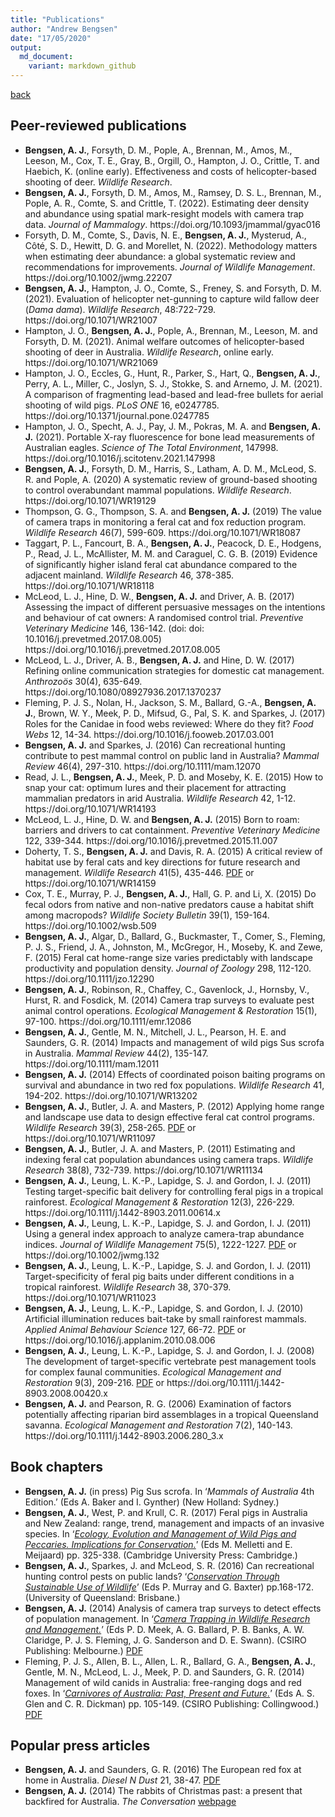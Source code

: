 ```yaml
---
title: "Publications"
author: "Andrew Bengsen"
date: "17/05/2020"
output: 
  md_document:
    variant: markdown_github
---
```

[back](https://andrewbengsen.github.io/)

## Peer-reviewed publications  
  
  - **Bengsen, A. J.**, Forsyth, D. M., Pople, A., Brennan, M., Amos, M., Leeson, M., Cox, T. E., Gray, B., Orgill, O., Hampton, J. O., Crittle, T. and Haebich, K. (online early). Effectiveness and costs of helicopter-based shooting of deer. *Wildlife Research*.
  - **Bengsen, A. J.**, Forsyth, D. M., Amos, M., Ramsey, D. S. L., Brennan, M., Pople, A. R., Comte, S. and Crittle, T. (2022). Estimating deer density and abundance using spatial mark-resight models with camera trap data. *Journal of Mammalogy*. https://doi.org/10.1093/jmammal/gyac016
  - Forsyth, D. M., Comte, S., Davis, N. E., **Bengsen, A. J.**, Mysterud, A., Côté, S. D., Hewitt, D. G. and Morellet, N. (2022). Methodology matters when estimating deer abundance: a global systematic review and recommendations for improvements. *Journal of Wildlife Management*. https://doi.org/10.1002/jwmg.22207
  - **Bengsen, A. J.**, Hampton, J. O., Comte, S., Freney, S. and Forsyth, D. M. (2021). Evaluation of helicopter net-gunning to capture wild fallow deer (*Dama dama*). *Wildlife Research*, 48:722-729. https://doi.org/10.1071/WR21007
  - Hampton, J. O., **Bengsen, A. J.**, Pople, A., Brennan, M., Leeson, M. and Forsyth, D. M. (2021). Animal welfare outcomes of helicopter-based shooting of deer in Australia. *Wildlife Research*, online early. https://doi.org/10.1071/WR21069
  - Hampton, J. O., Eccles, G., Hunt, R., Parker, S., Hart, Q., **Bengsen, A. J.**, Perry, A. L., Miller, C., Joslyn, S. J., Stokke, S. and Arnemo, J. M. (2021). A comparison of fragmenting lead-based and lead-free bullets for aerial shooting of wild pigs. *PLoS ONE* 16, e0247785. https://doi.org/10.1371/journal.pone.0247785
  - Hampton, J. O., Specht, A. J., Pay, J. M., Pokras, M. A. and **Bengsen, A. J.** (2021). Portable X-ray fluorescence for bone lead measurements of Australian eagles. *Science of The Total Environment*, 147998. https://doi.org/10.1016/j.scitotenv.2021.147998
  - **Bengsen, A. J.**, Forsyth, D. M., Harris, S., Latham, A. D. M., McLeod, S. R. and Pople, A. (2020) A systematic review of ground-based shooting to control overabundant mammal populations. *Wildlife Research*. https://doi.org/10.1071/WR19129
  - Thompson, G. G., Thompson, S. A. and **Bengsen, A. J.** (2019) The value of camera traps in monitoring a feral cat and fox reduction program. *Wildlife Research* 46(7), 599-609. https://doi.org/10.1071/WR18087
  - Taggart, P. L., Fancourt, B. A., **Bengsen, A. J.**, Peacock, D. E., Hodgens, P., Read, J. L., McAllister, M. M. and Caraguel, C. G. B. (2019) Evidence of significantly higher island feral cat abundance compared to the adjacent mainland. *Wildlife Research* 46, 378-385. https://doi.org/10.1071/WR18118
  - McLeod, L. J., Hine, D. W., **Bengsen, A. J.** and Driver, A. B. (2017) Assessing the impact of different persuasive messages on the intentions and behaviour of cat owners: A randomised control trial. *Preventive Veterinary Medicine* 146, 136-142. (doi: doi: 10.1016/j.prevetmed.2017.08.005) https://doi.org/10.1016/j.prevetmed.2017.08.005
  - McLeod, L. J., Driver, A. B., **Bengsen, A. J.** and Hine, D. W. (2017) Refining online communication strategies for domestic cat management. *Anthrozoös* 30(4), 635-649. https://doi.org/10.1080/08927936.2017.1370237
  - Fleming, P. J. S., Nolan, H., Jackson, S. M., Ballard, G.-A., **Bengsen, A. J.**, Brown, W. Y., Meek, P. D., Mifsud, G., Pal, S. K. and Sparkes, J. (2017) Roles for the Canidae in food webs reviewed: Where do they fit? *Food Webs* 12, 14-34. https://doi.org/10.1016/j.fooweb.2017.03.001
  - **Bengsen, A. J.** and Sparkes, J. (2016) Can recreational hunting contribute to pest mammal control on public land in Australia? *Mammal Review* 46(4), 297-310. https://doi.org/10.1111/mam.12070
  - Read, J. L., **Bengsen, A. J.**, Meek, P. D. and Moseby, K. E. (2015) How to snap your cat: optimum lures and their placement for attracting mammalian predators in arid Australia. *Wildlife Research* 42, 1-12. https://doi.org/10.1071/WR14193
  - McLeod, L. J., Hine, D. W. and **Bengsen, A. J.** (2015) Born to roam: barriers and drivers to cat containment. *Preventive Veterinary Medicine* 122, 339-344. https://doi.org/10.1016/j.prevetmed.2015.11.007
  - Doherty, T. S., **Bengsen, A. J.** and Davis, R. A. (2015) A critical review of habitat use by feral cats and key directions for future research and management. *Wildlife Research* 41(5), 435-446. [PDF](https://ro.ecu.edu.au/cgi/viewcontent.cgi?referer=https://scholar.google.com/&httpsredir=1&article=1350&context=ecuworkspost2013) or https://doi.org/10.1071/WR14159
  - Cox, T. E., Murray, P. J., **Bengsen, A. J.**, Hall, G. P. and Li, X. (2015) Do fecal odors from native and non-native predators cause a habitat shift among macropods? *Wildlife Society Bulletin* 39(1), 159-164. https://doi.org/10.1002/wsb.509
  - **Bengsen, A. J.**, Algar, D., Ballard, G., Buckmaster, T., Comer, S., Fleming, P. J. S., Friend, J. A., Johnston, M., McGregor, H., Moseby, K. and Zewe, F. (2015) Feral cat home-range size varies predictably with landscape productivity and population density. *Journal of Zoology* 298, 112-120. https://doi.org/10.1111/jzo.12290
  - **Bengsen, A. J.**, Robinson, R., Chaffey, C., Gavenlock, J., Hornsby, V., Hurst, R. and Fosdick, M. (2014) Camera trap surveys to evaluate pest animal control operations. *Ecological Management & Restoration* 15(1), 97-100. https://doi.org/10.1111/emr.12086
   - **Bengsen, A. J.**, Gentle, M. N., Mitchell, J. L., Pearson, H. E. and Saunders, G. R. (2014) Impacts and management of wild pigs Sus scrofa in Australia. *Mammal Review* 44(2), 135-147. https://doi.org/10.1111/mam.12011
   - **Bengsen, A. J.** (2014) Effects of coordinated poison baiting programs on survival and abundance in two red fox populations. *Wildlife Research* 41, 194-202. https://doi.org/10.1071/WR13202
   - **Bengsen, A. J.**, Butler, J. A. and Masters, P. (2012) Applying home range and landscape use data to design effective feral cat control programs. *Wildlife Research* 39(3), 258-265. [PDF](https://www.researchgate.net/profile/Andrew_Bengsen/publication/230563548_Applying_home-range_and_landscape-use_data_to_design_effective_feral-cat_control_programs/links/0912f50187c04dc4b2000000/Applying-home-range-and-landscape-use-data-to-design-effective-feral-cat-control-programs.pdf) or https://doi.org/10.1071/WR11097
   - **Bengsen, A. J.**, Butler, J. A. and Masters, P. (2011) Estimating and indexing feral cat population abundances using camera traps. *Wildlife Research* 38(8), 732-739. https://doi.org/10.1071/WR11134
   - **Bengsen, A. J.**, Leung, L. K.-P., Lapidge, S. J. and Gordon, I. J. (2011) Testing target-specific bait delivery for controlling feral pigs in a tropical rainforest. *Ecological Management & Restoration* 12(3), 226-229. https://doi.org/10.1111/j.1442-8903.2011.00614.x
   - **Bengsen, A. J.**, Leung, L. K.-P., Lapidge, S. J. and Gordon, I. J. (2011) Using a general index approach to analyze camera-trap abundance indices. *Journal of Wildlife Management* 75(5), 1222-1227. [PDF](https://search.proquest.com/docview/919424978/fulltextPDF/D21AF78ACEF84347PQ/1?accountid=28297) or https://doi.org/10.1002/jwmg.132
   - **Bengsen, A. J.**, Leung, L. K.-P., Lapidge, S. J. and Gordon, I. J. (2011) Target-specificity of feral pig baits under different conditions in a tropical rainforest. *Wildlife Research* 38, 370-379. https://doi.org/10.1071/WR11023
   - **Bengsen, A. J.**, Leung, L. K.-P., Lapidge, S. and Gordon, I. J. (2010) Artificial illumination reduces bait-take by small rainforest mammals. *Applied Animal Behaviour Science* 127, 66-72. [PDF](https://s3.amazonaws.com/academia.edu.documents/49908109/Artificial_illumination_reduces_bait-tak20161027-13702-he7s53.pdf?response-content-disposition=inline%3B%20filename%3DArtificial_illumination_reduces_bait-tak.pdf&X-Amz-Algorithm=AWS4-HMAC-SHA256&X-Amz-Credential=ASIATUSBJ6BAIWREH7BN%2F20200517%2Fus-east-1%2Fs3%2Faws4_request&X-Amz-Date=20200517T204100Z&X-Amz-Expires=3600&X-Amz-SignedHeaders=host&X-Amz-Security-Token=IQoJb3JpZ2luX2VjEH0aCXVzLWVhc3QtMSJIMEYCIQCWLhTuKyCrzkEnM3%2BlhTLU05XFCtzSqaoSdWJUPfqozwIhALVH4GvAp4oakjTQqBLMm30J4pRgJdMz5WpqEtR2QD7JKr0DCMX%2F%2F%2F%2F%2F%2F%2F%2F%2F%2FwEQABoMMjUwMzE4ODExMjAwIgwPNk7iNAPNKPqA0BUqkQM7HUPZUUpj234SH3dXDJz3uYo21HTkwzBO1d1sdDClief4I%2FvwRfSP5zKjG3aUdZ3SSQIFz8BnR%2B6Ej%2BlbJQKhX2HRE2dlaoq7jAIEXfKeC7oQK4ASprWX3jB%2F8iSfjyp7vpvIjAQMx2X72HHxFTj5bXpZ0yTMY4WQCih5EvJbdM6gCJlmWPu18u3IF2n7UEa%2Fgs0Rv%2Fez4xkkHbS%2FqW%2B%2BstuptkfO3x%2FI0KrFFf2BuUMg%2FWoIehABFZUZ%2FwJyvN%2FX%2BAaGsM2G2%2BUyF1H4q98tTQ4NBktBxvpAgJXbzu7Y65aZbCVLrYq%2BDH9KQNhSTk4YTeX%2BdvFsNXKHLgBWB%2Fyjw3ZiiIDi4Doq%2FFudIqgvYJNVVmR1WEETjPCgiPcah%2BR6MGp1bO%2BDNB3EH3vQU%2FgdZmLV5JE3XcZrFNfKoAqNBGQZDX%2FosJnBpRc8duXFOYbtfMdqQq5TupDsbHqO6kqtFfyLNbjeVKhF7wpR%2Bu31WpCBZVHwNi%2FbrhZ%2FbENYnqqaUxbUqAqXleJLxLgQo6OhPTCouIb2BTrqAWUQ3wrIV1I2ChMsRsojqCt8Rm16DCOGEoqgE9ceiJF6hJgP%2FOJ%2FQm28eQblktRBHpuywO8V1eMkbzHZQvpLJPPSjdxNixm2klAG0PBgFUkPmu5JH46n5Jvr416QqY%2F8W24MohmyGz8xMVZeAFonR4G22UfcixXYu7ArL7Jp6fI%2Br5oc4ejR4EcZZMPNLm8fOCvqDVD6QynoT7QYw0Go4KKLaEydJ77Kpdt0kjBggqgVfdUl3Y0n7RaaOdAaW3OGEduugb4P6h%2FLRdN%2BOOn36qPjwIOSE8zw%2B16YDjQc5QbKwyjbAtyYja1REw%3D%3D&X-Amz-Signature=cfb6d2c4b1771db61ae66f1c59cfdf28b63b6cf79f352c2f88f32c20cb4f3a5e) or https://doi.org/10.1016/j.applanim.2010.08.006
   - **Bengsen, A. J.**, Leung, L. K.-P., Lapidge, S. J. and Gordon, I. J. (2008) The development of target-specific vertebrate pest management tools for complex faunal communities. *Ecological Management and Restoration* 9(3), 209-216. [PDF](https://s3.amazonaws.com/academia.edu.documents/49908102/The_development_of_target-specific_verte20161027-13713-1d8s0y1.pdf?response-content-disposition=inline%3B%20filename%3DThe_development_of_target-specific_verte.pdf&X-Amz-Algorithm=AWS4-HMAC-SHA256&X-Amz-Credential=ASIATUSBJ6BAHFLXLZW7%2F20200517%2Fus-east-1%2Fs3%2Faws4_request&X-Amz-Date=20200517T204229Z&X-Amz-Expires=3600&X-Amz-SignedHeaders=host&X-Amz-Security-Token=IQoJb3JpZ2luX2VjEHwaCXVzLWVhc3QtMSJHMEUCIQCepPNK1AtBcnX65XPQI11ql8qXKxjZ%2Bq1VkHF7dE6C%2BgIgBoAJnDRMZOMuP9p1bJaXRMcTG9fj%2BI1Sra6aJ%2FUtXp0qvQMIxf%2F%2F%2F%2F%2F%2F%2F%2F%2F%2FARAAGgwyNTAzMTg4MTEyMDAiDJsHIsD1IuUM5xl8siqRA380VhMI8XfFyAE3Esr%2BOieVUOo%2FQVzcBr8Pgb89LZBGrfc%2FVbbuYR%2BH54KPafKjsqcHP%2ByX%2FL5ZdaEwYxE3to6IUqqNMha152EiE0fUJ7%2FMQ2r50SLMfS4Xvwge79bHPx2%2Bpy1BcEkgKSim77CXG5oXUEfnO2iTxtpp80VXuBwq0Bie75cTCbIO9EQs6BKzPjGUOUkxojkPM1CsjdJDv2l1vk%2BnsZDk2y5Ecf67KOhmIAMJUICGOaIA%2BWQF4swmhcWcJVYZEN%2Be%2Fec3TA044gUs%2F4OJMf36E7Urepv%2FeuyswWaJMr6%2BCzwC8HhmRjwueNAyNDFppRs7SGFqT3rUKOL1bAATkUSHgOYeQ%2FiG7D5vz3uI%2F0x64hy%2FmsSS1V1AIXcLTu1w6iDTcvEsBDSGnc6PF5c53d5xWyBqnbU5xVIziEOUQr5NGPFt1lifs32JVXRgTQQin8fRtLWuWe7c9%2F0M3%2FbbGOMYEo443LBxAH65yw1TXQ%2FVFVBzs%2FDigKV1Iu1%2Bg%2BdBMxa0PuoxUI4ukETCMNCuhvYFOusBem28FrNkY%2FTSGaOvR8Ir2sRunXLoWnrTZq1TCF4rLcb%2FDmPSQ7sO0a44jDriWB36Z1FNdji9SZgYNcIvaT%2Bv3m2ir6a7oU%2Fu%2BIRthBekpVsCZU9uHiB5VtZBsCeO8Bwi%2B6140Oehy%2F7klNOEPzwobdKWJHObxu8FqGqzwXAwuVIOqyxY2f5HkO1s%2FrORfUaX53fdoYdaiSAboUL9L92HGtIYzjFi6Pt2FZ9iB1WA9yIfJEYYyqH5iyvXVSkidKWVnyxjA7ISqC375gR4Q6I7zfKjB%2B6aZ%2BwlcQvTF7%2BA7KUrnSFrb72DSC19EQ%3D%3D&X-Amz-Signature=fd779c3fdfd37948f9444025bf4f1ff8f049410bc87c5f6322d029a0dcc56d80) or https://doi.org/10.1111/j.1442-8903.2008.00420.x
   - **Bengsen, A. J.** and Pearson, R. G. (2006) Examination of factors potentially affecting riparian bird assemblages in a tropical Queensland savanna. *Ecological Management and Restoration* 7(2), 140-143. https://doi.org/10.1111/j.1442-8903.2006.280_3.x
   
## Book chapters  
  
  - **Bengsen, A. J.** (in press) Pig Sus scrofa. In '*Mammals of Australia* 4th Edition.' (Eds A. Baker and I. Gynther) (New Holland: Sydney.) 
  - **Bengsen, A. J.**, West, P. and Krull, C. R. (2017) Feral pigs in Australia and New Zealand: range, trend, management and impacts of an invasive species. In '*[Ecology, Evolution and Management of Wild Pigs and Peccaries. Implications for Conservation.](https://www.cambridge.org/au/academic/subjects/life-sciences/ecology-and-conservation/ecology-conservation-and-management-wild-pigs-and-peccaries?format=HB)*' (Eds M. Melletti and E. Meijaard) pp. 325-338. (Cambridge University Press: Cambridge.)
  - **Bengsen, A. J.**, Sparkes, J. and McLeod, S. R. (2016) Can recreational hunting control pests on public lands? '*[Conservation Through Sustainable Use of Wildlife](https://ssaa.org.au/publications/advances-in-conservation-through-sustainable-use-of-wildlife)*' (Eds P. Murray and G. Baxter) pp.168-172. (University of Queensland: Brisbane.)
  - **Bengsen, A. J.** (2014) Analysis of camera trap surveys to detect effects of population management. In '*[Camera Trapping in Wildlife Research and Management.](https://www.publish.csiro.au/book/7150/)*' (Eds P. D. Meek, A. G. Ballard, P. B. Banks, A. W. Claridge, P. J. S. Fleming, J. G. Sanderson and D. E. Swann). (CSIRO Publishing: Melbourne.) [PDF](https://www.researchgate.net/profile/Andrew_Bengsen/publication/283506026_Analysis_of_camera_trap_surveys_to_detect_effects_of_population_management/links/563bf38408aec6f17dd4f1f3/Analysis-of-camera-trap-surveys-to-detect-effects-of-population-management.pdf)
  - Fleming, P. J. S., Allen, B. L., Allen, L. R., Ballard, G. A., **Bengsen, A. J.**, Gentle, M. N., McLeod, L. J., Meek, P. D. and Saunders, G. R. (2014) Management of wild canids in Australia: free-ranging dogs and red foxes. In '*[Carnivores of Australia: Past, Present and Future.](https://www.publish.csiro.au/book/6708/)*' (Eds A. S. Glen and C. R. Dickman) pp. 105-149. (CSIRO Publishing: Collingwood.) [PDF](https://www.researchgate.net/profile/Lee_Allen4/publication/272745692_Management_of_wild_canids_in_Australia_free-ranging_dogs_and_red_foxes/links/5570c84508ae2f213c2238eb/Management-of-wild-canids-in-Australia-free-ranging-dogs-and-red-foxes.pdf)

## Popular press articles  
  
  - **Bengsen, A. J.** and Saunders, G. R. (2016) The European red fox at home in Australia. *Diesel N Dust* 21, 38-47. [PDF](https://www.researchgate.net/profile/Andrew_Bengsen/publication/306375054_The_European_Red_Fox_at_home_in_Australia/links/57bcd58c08aedf5f75eaa8bb/The-European-Red-Fox-at-home-in-Australia.pdf)
  - **Bengsen, A. J.** (2014) The rabbits of Christmas past: a present that backfired for Australia. *The Conversation* [webpage](https://theconversation.com/the-rabbits-of-christmas-past-a-present-that-backfired-for-australia-35544)

